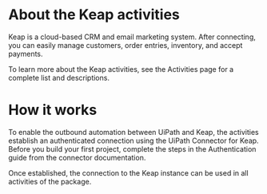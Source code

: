 ﻿# About the Keap activities

Keap is a cloud-based CRM and email marketing system. After connecting, you can easily manage customers, order entries, inventory, and accept payments.



To learn more about the Keap activities, see the Activities page for a complete list and descriptions.

# How it works

To enable the outbound automation between UiPath and Keap, the activities establish an authenticated connection using the UiPath Connector for Keap. Before you build your first project, complete the steps in the Authentication guide from the connector documentation.

Once established, the connection to the Keap instance can be used in all activities of the package.

